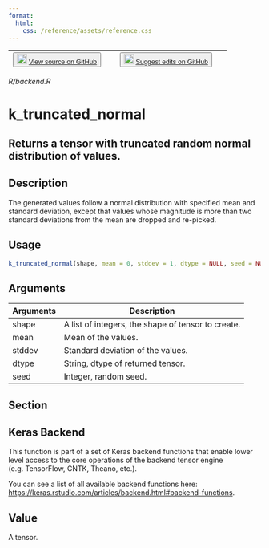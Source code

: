 ```yaml
---
format:
  html:
    css: /reference/assets/reference.css
---
```


| <button class="button"> ![](/reference/assets/GitHub-Mark-32px.png){width="20"} [View source on GitHub](https://github.com/rstudio/keras//blob/main/R/backend.R) </button> | <button class="button"> ![](/reference/assets/GitHub-Mark-32px.png){width="20"} [Suggest edits on GitHub](https://github.com/rstudio/keras//edit/main/R/backend.R) </button> |
|:------------------------------:|:--------------------------------------:|

*R/backend.R*

# k_truncated_normal

## Returns a tensor with truncated random normal distribution of values.

## Description
The generated values follow a normal distribution with specified mean and standard deviation, except that values whose magnitude is more than two standard deviations from the mean are dropped and re-picked. 


## Usage
```r
k_truncated_normal(shape, mean = 0, stddev = 1, dtype = NULL, seed = NULL) 
```

## Arguments
|Arguments|Description|
|---|---|
| shape | A list of integers, the shape of tensor to create. |
| mean | Mean of the values. |
| stddev | Standard deviation of the values. |
| dtype | String, dtype of returned tensor. |
| seed | Integer, random seed. |


## Section

## Keras Backend

This function is part of a set of Keras backend functions that enable lower level access to the core operations of the backend tensor engine (e.g. TensorFlow, CNTK, Theano, etc.). 

You can see a list of all available backend functions here: [https://keras.rstudio.com/articles/backend.html#backend-functions](https://keras.rstudio.com/articles/backend.html#backend-functions). 

## Value
A tensor. 




